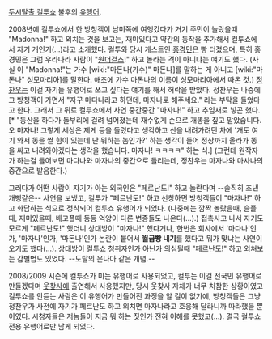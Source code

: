 [[두시탈출 컬투쇼]] 불후의 [[유행어]].

2008년에 컬투쇼에서 한 방청객이 남미쪽에 여행갔다가 거기 주민이 놀랐을때 "Madonna!" 하고 외치는 것을 보고는, 재미있다고 약간의 동작을 추가해서 컬투쇼에서 자기 개인기(...)라고 소개했다. 컬투와 당시 게스트인 [[홍경민]]은 빵 터졌으며, 특히 홍경민은 그럼 우라나라 사람이 "[[원더걸스]]!" 하고 놀라는 격이 아니냐는 얘기도 했다. (사실 이 "Madonna!"는 가수 [wiki:"마돈나(가수)" 마돈나]를 말하는 게 아니고 [wiki:"마돈나" 성모마리아]를 말한다. 애초에 가수 마돈나의 이름이 성모마리아에서 따온 것.) [[정찬우]]는 이걸 자기들 유행어로 쓰고 싶다는 얘기를 해서 허락을 받았다. 정찬우는 나중에 그 방청객이 가면서 "자꾸 마다나라고 하던데, 마자나로 해주세요." 라는 부탁을 들었다고 한다. 그래서 그 뒤로 컬투쇼에서 사연 중간중간 "마자나!" 하고 추임새로 넣곤 했다.[* "등산을 하다가 돌부리에 걸려 넘어졌는데 재수없게 손으로 개똥을 짚고 말았습니다. 오 마자나! 그렇게 세상은 제게 등을 돌렸다고 생각하고 산을 내려가려던 차에 '개도 여기 와서 똥을 쌀 힘이 있는데 난 뭐하는 놈인가?' 하는 생각이 들어 정상까지 올라가 똥을 싸고 내려와야겠다는 생각을 했습니다. 마자나! ㅋㅋㅋㅋ" 하는 식.] (그런데 원작자가 하는걸 들어보면 마다나와 마자나의 중간으로 들리는데, 정찬우는 마자나와 마사나의 중간으로 발음한다.)

그러다가 어떤 사람이 자기가 아는 외국인은 "페르난도!" 하고 놀란다며 --솔직히 조낸 개뻥같은-- 사연을 보냈고, 컬투가 "페르난도!" 하고 선창하면 방청객들이 "마자나!" 하고 화답하는 식으로 정착되어 컬투쇼 유행어가 되었다. (나중에는 깜짝 놀랐을때, 슬플때, 재미있을때, 배고플때 등등 억양이 다른 변종들도 나온다(…).) 접촉사고 나서 자기도 모르게 "페르난도!" 했더니 상대방이 "마자나!" 했다거나, 한번은 회사에서 '마다나'인가, '마자나'인가, '마돈나'인가 논란이 붙어서 '''월급빵 내기'''를 했다고 뭐가 맞냐는 사연이 오기도 했다(...). 상대방이 컬투쇼 청취자인가 아닌가 의심될때 "페르난도!" 하고 외쳐보는 감별법도 있었다. --도탈의 은나아 같은 개념.--

2008/2009 시즌에 컬투쇼가 미는 유행어로 사용되었고, 컬투는 이걸 전국민 유행어로 만들겠다며 [[웃찾사]]에 출연해서 사용했지만, 당시 웃찾사 자체가 너무 처참한 상황이였고 컬투쇼를 안듣는 사람은 이 유행어가 만들어진 과정을 알 길이 없기에, 방청객들은 그냥 정찬우가 사전에 자기가 페르난도 하고 외치면 마자나라고 호응해 달라니까 따라했을 뿐이였다. 시청자들은 저놈들이 지금 뭐 하는 짓인가 전혀 이해를 못했고(…). 결국 컬투쇼 전용 유행어로만 남게 되었다.
